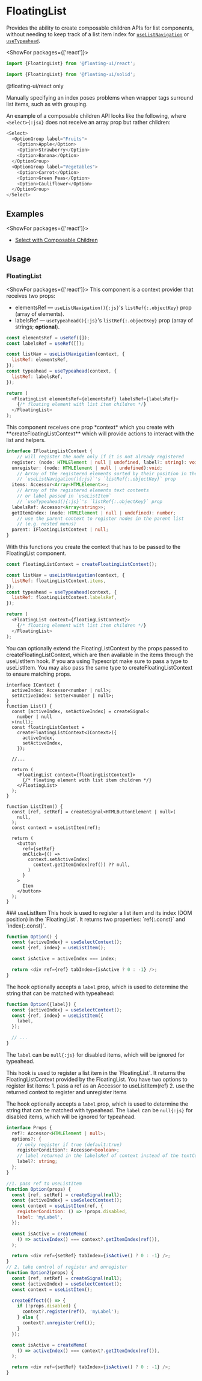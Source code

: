 <PageCard>

# FloatingList

Provides the ability to create composable children APIs for list
components, without needing to keep track of a list item index
for [`useListNavigation`](/docs/useListNavigation) or
[`useTypeahead`](/docs/useTypeahead).

<ShowFor packages={['react']}>

```js
import {FloatingList} from '@floating-ui/react';
```

</ShowFor>
<ShowFor packages={['solid']}>

```js
import {FloatingList} from '@floating-ui/solid';
```

</ShowFor>
<ShowFor packages={['react-dom']}>

<PackageLimited>@floating-ui/react only</PackageLimited>

</ShowFor>

</PageCard>

Manually specifying an index poses problems when wrapper tags
surround list items, such as with grouping.

An example of a composable children API looks like the following,
where `<Select>{:jsx}` does not receive an array prop but rather
children:

```js
<Select>
  <OptionGroup label="Fruits">
    <Option>Apple</Option>
    <Option>Strawberry</Option>
    <Option>Banana</Option>
  </OptionGroup>
  <OptionGroup label="Vegetables">
    <Option>Carrot</Option>
    <Option>Green Peas</Option>
    <Option>Cauliflower</Option>
  </OptionGroup>
</Select>
```

## Examples

<ShowFor packages={['react']}>
  - [Select with Composable
  Children](https://codesandbox.io/s/floating-ui-react-select-with-composable-children-qsuw76?file=/src/App.tsx)
</ShowFor>

## Usage

### FloatingList

<ShowFor packages={['react']}>
This component is a context provider that receives two props:
- <WordHighlight id="a">elementsRef</WordHighlight> — `useListNavigation(){:js}`'s `listRef{:.objectKey}` prop (array of elements).
- <WordHighlight id="b">labelsRef</WordHighlight> — `useTypeahead(){:js}`'s `listRef{:.objectKey}` prop (array of strings; **optional**).

```js /elementsRef/1,2,4#a /labelsRef/1,2,4#b
const elementsRef = useRef([]);
const labelsRef = useRef([]);

const listNav = useListNavigation(context, {
  listRef: elementsRef,
});
const typeahead = useTypeahead(context, {
  listRef: labelsRef,
});

return (
  <FloatingList elementsRef={elementsRef} labelsRef={labelsRef}>
    {/* floating element with list item children */}
  </FloatingList>
);
```

</ShowFor>
<ShowFor packages={['solid']}>
This component receives one prop *context* which you create with **createFloatingListContext** which will provide actions to interact with the list and helpers.

```ts
interface IFloatingListContext {
	// will register the node only if it is not already registered
  register: (node: HTMLElement | null | undefined, label?: string): void;
  unregister: (node: HTMLElement | null | undefined):void;
	// Array of the registered elements sorted by their position in the DOM
	// `useListNavigation(){:js}`'s `listRef{:.objectKey}` prop
  items: Accessor<Array<HTMLElement>>;
	// Array of the registered elements text contents
	// or label passed in `useListItem`
	// `useTypeahead(){:js}`'s `listRef{:.objectKey}` prop
  labelsRef: Accessor<Array<string>>;
  getItemIndex: (node: HTMLElement | null | undefined): number;
	// use the parent context to register nodes in the parent list
	// (e.g. nested menus)
  parent: IFloatingListContext | null;
}
```

With this functions you create the context that has to be passed
to the FloatingList component.

```js /floatingListContext.items/1,2,4#a /floatingListContext.labelsRef/1,2,4#b  /floatingListContext/1,2,4#c
const floatingListContext = createFloatingListContext();

const listNav = useListNavigation(context, {
  listRef: floatingListContext.items,
});
const typeahead = useTypeahead(context, {
  listRef: floatingListContext.labelsRef,
});

return (
  <FloatingList context={floatingListContext}>
    {/* floating element with list item children */}
  </FloatingList>
);
```

You can optionally extend the FloatingListContext by the props
passed to createFloatingListContext, which are then available in
the items through the useListItem hook. If you ara using
Typescript make sure to pass a type to useListItem. You may also
pass the same type to createFloatingListContext to ensure
matching props.

```tsx
interface IContext {
  activeIndex: Accessor<number | null>;
  setActiveIndex: Setter<number | null>;
}
function List() {
  const [activeIndex, setActiveIndex] = createSignal<
    number | null
  >(null);
  const floatingListContext =
    createFloatingListContext<IContext>({
      activeIndex,
      setActiveIndex,
    });

  //...

  return (
    <FloatingList context={floatingListContext}>
      {/* floating element with list item children */}
    </FloatingList>
  );
}

function ListItem() {
  const [ref, setRef] = createSignal<HTMLButtonElement | null>(
    null,
  );
  const context = useListItem(ref);

  return (
    <button
      ref={setRef}
      onClick={() =>
        context.setActiveIndex(
          context.getItemIndex(ref()) ?? null,
        )
      }
    >
      Item
    </button>
  );
}
```

</ShowFor>
### useListItem
<ShowFor packages={['react']}>
This hook is used to register a list item and its index (DOM
position) in the `FloatingList`. It returns two properties:
`ref{:.const}` and `index{:.const}`.

```js {3} /ref/1,3 /index/
function Option() {
  const {activeIndex} = useSelectContext();
  const {ref, index} = useListItem();

  const isActive = activeIndex === index;

  return <div ref={ref} tabIndex={isActive ? 0 : -1} />;
}
```

The hook optionally accepts a `label` prop, which is used to
determine the string that can be matched with typeahead:

```js /label/
function Option({label}) {
  const {activeIndex} = useSelectContext();
  const {ref, index} = useListItem({
    label,
  });

  // ...
}
```

The `label` can be `null{:js}` for disabled items, which will be
ignored for typeahead.

</ShowFor>
<ShowFor packages={['solid']}>
This hook is used to register a list item in the `FloatingList`. It returns the FloatingListContext provided by the FloatingList.
You have two options to register list items:
1. pass a ref as an Accessor to useListItem(ref)
2. use the returned context to register and unregister items

The hook optionally accepts a `label` prop, which is used to
determine the string that can be matched with typeahead. The
`label` can be `null{:js}` for disabled items, which will be
ignored for typeahead.

```ts
interface Props {
  ref?: Accessor<HTMLElement | null>;
  options?: {
    // only register if true (default:true)
    registerCondition?: Accessor<boolean>;
    // label returned in the labelsRef of context instead of the textContent
    label?: string;
  };
}
```

```js {5-8,20,22-28}
//1. pass ref to useListItem
function Option(props) {
  const [ref, setRef] = createSignal(null);
  const {activeIndex} = useSelectContext();
  const context = useListItem(ref, {
    registerCondition: () => !props.disabled,
    label: 'myLabel',
  });

  const isActive = createMemo(
    () => activeIndex() === context?.getItemIndex(ref()),
  );

  return <div ref={setRef} tabIndex={isActive() ? 0 : -1} />;
}
// 2. take control of register and unregister
function Option2(props) {
  const [ref, setRef] = createSignal(null);
  const {activeIndex} = useSelectContext();
  const context = useListItem();

  createEffect(() => {
    if (!props.disabled) {
      context?.register(ref(), 'myLabel');
    } else {
      context?.unregister(ref());
    }
  });

  const isActive = createMemo(
    () => activeIndex() === context?.getItemIndex(ref()),
  );

  return <div ref={setRef} tabIndex={isActive() ? 0 : -1} />;
}
```

</ShowFor>
